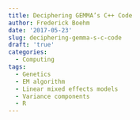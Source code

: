 ```yaml
---
title: Deciphering GEMMA’s C++ Code
author: Frederick Boehm
date: '2017-05-23'
slug: deciphering-gemma-s-c-code
draft: 'true'
categories:
  - Computing
tags:
  - Genetics
  - EM algorithm
  - Linear mixed effects models
  - Variance components
  - R
---
```


